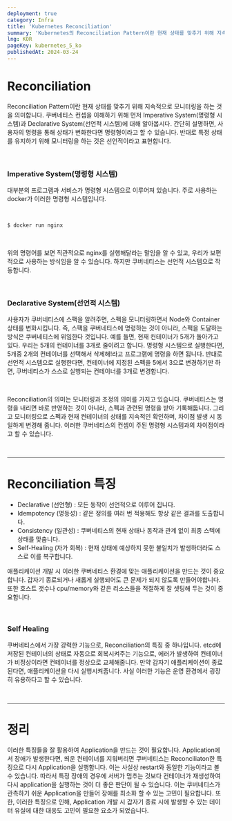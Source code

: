 ```yaml
---
deployment: true
category: Infra
title: 'Kubernetes Reconciliation'
summary: 'Kubernetes의 Reconciliation Pattern이란 현재 상태를 맞추기 위해 지속적으로 모니터링을 하는 것을 의미합니다.'
lng: KOR
pageKey: kubernetes_5_ko
publishedAt: 2024-03-24
---
```


# Reconciliation

Reconciliation Pattern이란 현재 상태를 맞추기 위해 지속적으로 모니터링을 하는 것을 의미합니다.
쿠버네티스 컨셉을 이해하기 위해 먼저 Imperative System(명령형 시스템)과 Declarative System(선언적 시스템)에 대해 알아봅시다.
간단히 설명하면, 사용자의 명령을 통해 상태가 변화한다면 명령형이라고 할 수 있습니다.
반대로 특정 상태를 유지하기 위해 모니터링을 하는 것은 선언적이라고 표현합니다.

<br />

### Imperative System(명령형 시스템)

대부분의 프로그램과 서비스가 명령형 시스템으로 이루어져 있습니다. 주로 사용하는 docker가 이러한 명령형 시스템입니다.

<br />

```bash
$ docker run nginx
```

<br />

위의 명령어를 보면 직관적으로 nginx를 실행해달라는 말임을 알 수 있고, 우리가 보편적으로 사용하는 방식임을 알 수 있습니다.
하지만 쿠버네티스는 선언적 시스템으로 작동합니다.

<br />

### Declarative System(선언적 시스템)

사용자가 쿠버네티스에 스팩을 알려주면, 스펙을 모니터링하면서 Node와 Container상태를 변화시킵니다. 즉, 스팩을 쿠버네티스에 명령하는 것이 아니라, 스팩을 도달하는 방식은 쿠버네티스에 위임한다 것입니다. 예를 들면, 현재 컨테이너가 5개가 돌아가고 있다. 우리는 5개의 컨테이너를 3개로 줄이려고 합니다. 명령형 시스템으로 실행한다면, 5개중 2개의 컨테이너를 선택해서 삭제해!라고 프로그램에 명령을 하면 됩니다. 반대로 선언적 시스템으로 실행한다면, 컨테이너에 지정된 스펙을 5에서 3으로 변경하기만 하면, 쿠버네티스가 스스로 실행되는 컨테이너를 3개로 변경합니다.

<br />

Reconciliation의 의미는 모니터링과 조정의 의미를 가지고 있습니다. 쿠버네티스는 명령을 내리면 바로 반영하는 것이 아니라, 스펙과 관련된 명령을 받아 기록해둡니다. 그리고 모니터링으로 스펙과 현재 컨테이너의 상태를 지속적인 확인하며, 차이점 발생 시 동일하게 변경해 줍니다. 이러한 쿠버네티스의 컨셉이 주된 명령형 시스템과의 차이점이라고 할 수 있습니다.

<br />

---

# Reconciliation 특징

- Declarative (선언형) : 모든 동작이 선언적으로 이루어 집니다.
- Idempotency (명등성) : 같은 정의를 여러 번 적용해도 항상 같은 결과를 도출합니다.
- Consistency (일관성) : 쿠버네티스의 현재 상태나 동작과 관계 없이 최종 스텍에 상태를 맞춥니다.
- Self-Healing (자가 회복) : 현재 상태에 예상하지 못한 불일치가 발생하더라도 스스로 이를 복구합니다.

애플리케이션 개발 시 이러한 쿠버네티스 환경에 맞는 애플리케이션을 만드는 것이 중요합니다. 갑자기 종료되거나 새롭게 실행되어도 큰 문제가 되지 않도록 만들어야합니다. 또한 호스트 갯수나 cpu/memory와 같은 리소스들을 적절하게 잘 셋팅해 두는 것이 중요합니다.

<br />

### Self Healing

쿠버네티스에서 가장 강력한 기능으로, Reconciliation의 특징 중 하나입니다. <codeline>etcd에 저장된 컨테이너의 상태</codeline>로 자동으로 회복시켜주는 기능으로, 에러가 발생하여 컨테이너가 비정상이라면 컨테이너를 정상으로 교체해줍니다. 만약 갑자기 애플리케이션이 종료된다면, 애플리케이션을 다시 실행시켜줍니다. 사실 이러한 기능은 운영 환경에서 굉장히 유용하다고 할 수 있습니다.

<br />

---

# 정리

이러한 특징들을 잘 활용하여 Application을 만드는 것이 필요합니다. Application에서 장애가 발생한다면, 띄운 컨테이너를 지워버리면 쿠버네티스는 Reconciliaton한 특징으로 다시 Application을 실행합니다. 이는 사실상 restart와 동일한 기능이라고 볼 수 있습니다. 따라서 특정 장애의 경우에 서버가 멈추는 것보다 컨테이너가 재생성하여 다시 application을 실행하는 것이 더 좋은 판단이 될 수 있습니다. 이는 쿠버네티스가 관측하기 쉬운 Application을 만들어 장애를 최소화 할 수 있는 고민이 필요합니다. 또한, 이러한 특징으로 인해, Application 개발 시 갑자기 종료 시에 발생할 수 있는 데이터 유실에 대한 대응도 고민이 필요한 요소가 되었습니다.
